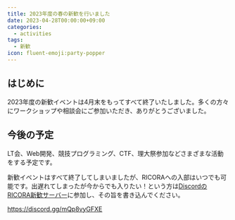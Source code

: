 ```yaml
---
title: 2023年度の春の新歓を行いました
date: 2023-04-28T00:00:00+09:00
categories:
  - activities
tags:
  - 新歓
icon: fluent-emoji:party-popper
---
```


## はじめに

2023年度の新歓イベントは4月末をもってすべて終了いたしました。多くの方々にワークショップや相談会にご参加いただき、ありがとうございました。

## 今後の予定

LT会、Web開発、競技プログラミング、CTF、理大祭参加などさまざまな活動をする予定です。

新歓イベントはすべて終了してしまいましたが、RICORAへの入部はいつでも可能です。出遅れてしまったが今からでも入りたい！という方は[DiscordのRICORA新歓サーバー](https://discord.gg/mQp8vyGFXE)に参加し、その旨を書き込んでください。

https://discord.gg/mQp8vyGFXE
